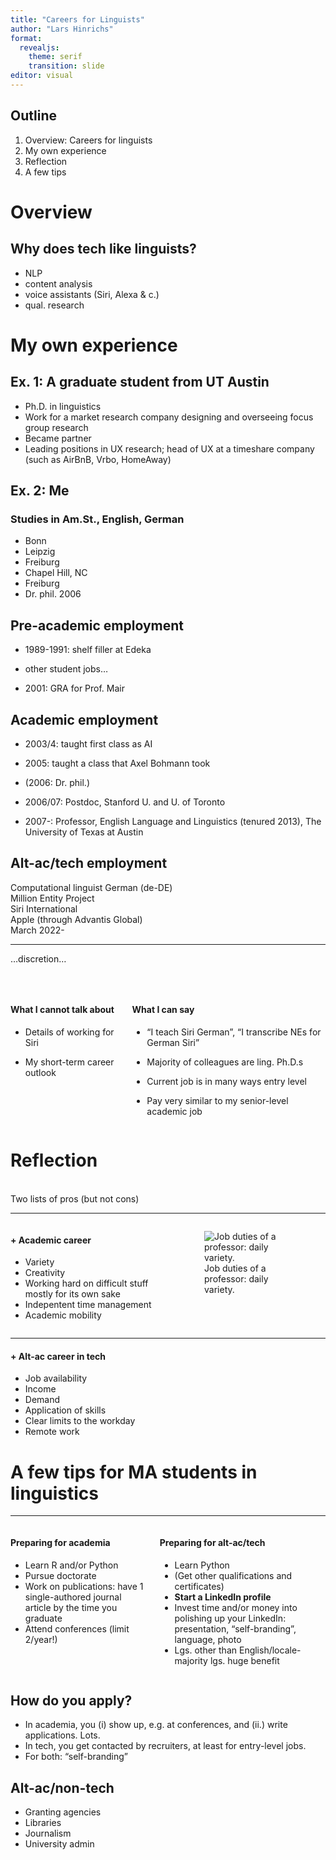```yaml
---
title: "Careers for Linguists"
author: "Lars Hinrichs"
format: 
  revealjs:
    theme: serif
    transition: slide
editor: visual
---
```


## Outline

1. Overview: Careers for linguists
1. My own experience
1. Reflection
1. A few tips


# Overview

## Why does tech like linguists?

::: {.incremental}
- NLP
- content analysis
- voice assistants (Siri, Alexa & c.)
- qual. research

:::

# My own experience

## Ex. 1: A graduate student from UT Austin

::: {.incremental}

- Ph.D. in linguistics
- Work for a market research company designing and overseeing focus group research
- Became partner
- Leading positions in UX research; head of UX at a timeshare company (such as AirBnB, Vrbo, HomeAway)

:::

## Ex. 2: Me

### Studies in Am.St., English, German

-   Bonn
-   Leipzig
-   Freiburg
-   Chapel Hill, NC
-   Freiburg
-   Dr. phil. 2006

## Pre-academic employment

-   1989-1991: shelf filler at Edeka

-   other student jobs...

-   2001: GRA for Prof. Mair

## Academic employment

::: {.incremental}

-   2003/4: taught first class as AI

-   2005: taught a class that Axel Bohmann took

-   (2006: Dr. phil.)

-   2006/07: Postdoc, Stanford U. and U. of Toronto

-   2007-: Professor, English Language and Linguistics (tenured 2013), The University of Texas at Austin
:::

## Alt-ac/tech employment

Computational linguist German (de-DE)<br>Million Entity Project<br>Siri International<br>Apple (through Advantis Global)<br>March 2022-

---

...discretion...

<p>

<br>

::: columns
::: column
#### What I cannot talk about

::: incremental
-   Details of working for Siri

-   My short-term career outlook 
:::
:::

::: column
#### What I can say

::: incremental
-   "I teach Siri German", "I transcribe NEs for German Siri"

-   Majority of colleagues are ling. Ph.D.s

-   Current job is in many ways entry level

-   Pay very similar to my senior-level academic job
:::
:::
:::

# Reflection
<br>Two lists of pros (but not cons)

---

::: {.columns}
::: {.column}


#### + Academic career

::: {.incremental}
- Variety
- Creativity
- Working hard on difficult stuff mostly for its own sake
- Indepentent time management
- Academic mobility
:::
:::

::: {.column}

:::{.incremental}

![Job duties of a professor: daily variety.](img/pie.png)

:::
:::
:::

---

#### + Alt-ac career in tech

::: {.incremental}
- Job availability
- Income
- Demand
- Application of skills
- Clear limits to the workday
- Remote work
:::

# A few tips for MA students in linguistics

---

:::: {.columns} 
::: {.column}


#### Preparing for academia

::: {.incremental}

- Learn R and/or Python
- Pursue doctorate
- Work on publications: have 1 single-authored journal article by the time you graduate
- Attend conferences (limit 2/year!)


:::
:::


::: {.column}
#### Preparing for alt-ac/tech

::: {.incremental}

- Learn Python
- (Get other qualifications and certificates)
- **Start a LinkedIn profile**
- Invest time and/or money into polishing up your LinkedIn: presentation, "self-branding", language, photo
- Lgs. other than English/locale-majority lgs. huge benefit

:::
:::
::::

## How do you apply?

::: {.incremental}
- In academia, you (i) show up, e.g. at conferences, and (ii.) write applications. Lots.
- In tech, you get contacted by recruiters, at least for entry-level jobs.
- For both: "self-branding"
:::

## Alt-ac/non-tech

::: {.incremental}
- Granting agencies
- Libraries
- Journalism
- University admin

:::

